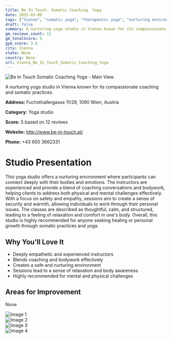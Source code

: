 ```yaml
---
title: Be In Touch  Somatic Coaching  Yoga
date: 2025-03-08
tags: ["Vienna", "somatic yoga", "therapeutic yoga", "nurturing environment", "personal growth", "Vienna"]  
draft: false
summary: A nurturing yoga studio in Vienna known for its compassionate coaching and somatic practices.
gm_reviews_count: 12
gm_totalScore: 5
gym_score: 3.6
city: Vienna
state: None
country: None
url: Vienna_Be_In_Touch_Somatic_Coaching_Yoga
---
```


<div className="aspect-[16/9] relative my-8">
  <img 
    src="https://lh5.googleusercontent.com/p/AF1QipNki5Ar_7XdL4lunHHYc6hpfxBvh6Zd_3PMwCzQ=w1920-h1080-k-no"
    alt="Be In Touch  Somatic Coaching  Yoga - Main View"
    className="object-cover absolute inset-0 w-full h-full rounded-lg"
  />
</div>

A nurturing yoga studio in Vienna known for its compassionate coaching and somatic practices.

**Address:** Fuchsthallergasse 11/29, 1090 Wien, Austria

**Category:** Yoga studio

**Score:** 5 based on 12 reviews

**Website:** http://www.be-in-touch.at/

**Phone:** +43 650 3662331

# Studio Presentation

This yoga studio offers a nurturing environment where participants can connect deeply with their bodies and emotions. The instructors are experienced and provide a blend of coaching conversations and bodywork, helping clients to address both physical and mental challenges effectively. With a focus on safety and empathy, sessions aim to create a sense of security and warmth, allowing individuals to work through their personal issues. The classes are described as thoughtful, calm, and structured, leading to a feeling of relaxation and comfort in one's body. Overall, this studio is highly recommended for anyone seeking healing or personal growth through somatic practices and yoga.

## Why You'll Love It

- Deeply empathetic and experienced instructors
- Blends coaching and bodywork effectively
- Creates a safe and nurturing environment
- Sessions lead to a sense of relaxation and body awareness
- Highly recommended for mental and physical challenges

## Areas for Improvement

None

<div className="grid grid-cols-1 xl:grid-cols-2 gap-4 my-8">
<div className="aspect-[4/3] relative"><img src="https://lh3.googleusercontent.com/p/AF1QipOpARZHarxOHmaiUnb10VG6t1vDH2FJya9kdL7Y=w1920-h1080-k-no" alt="Image 1" className="object-cover absolute inset-0 w-full h-full rounded-lg" /></div>
<div className="aspect-[4/3] relative"><img src="https://lh5.googleusercontent.com/p/AF1QipN9yGhIwYRz6MEdDG0kce70bLaONeh0zoRdinQm=w1920-h1080-k-no" alt="Image 2" className="object-cover absolute inset-0 w-full h-full rounded-lg" /></div>
<div className="aspect-[4/3] relative"><img src="https://lh5.googleusercontent.com/p/AF1QipO2lfWl_70IiBhud31YYObBlvoYQurYWtTYQSNk=w1920-h1080-k-no" alt="Image 3" className="object-cover absolute inset-0 w-full h-full rounded-lg" /></div>
<div className="aspect-[4/3] relative"><img src="https://lh5.googleusercontent.com/p/AF1QipMWwCRRSLlg3vGFnK04sc5ZQiZsN_1EgsayJltR=w1920-h1080-k-no" alt="Image 4" className="object-cover absolute inset-0 w-full h-full rounded-lg" /></div>
</div>